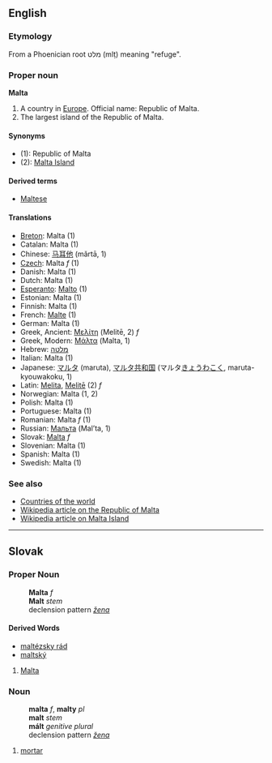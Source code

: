 ==English==
===Etymology===
From a Phoenician root מלט (mlṭ) meaning "refuge".
<!-- don't link this word, it is not in its native script -->

===Proper noun===
'''Malta'''

#A country in [[Europe]]. Official name: Republic of Malta.
#The largest island of the Republic of Malta.

====Synonyms====
*(1): Republic of Malta
*(2): [[Malta Island]]

====Derived terms====
*[[Maltese]]

====Translations====
*[[Breton]]: Malta (1)
*Catalan: Malta (1)
*Chinese: [[马耳他]] (mǎrtā, 1)
*[[Czech]]: Malta ''f'' (1)
*Danish: Malta (1)
*Dutch: Malta (1)
*[[Esperanto]]: [[Malto]] (1)
*Estonian: Malta (1)
*Finnish: Malta (1)
*French: [[Malte]] (1)
*German: Malta (1)
*Greek, Ancient: [[Μελίτη]] (Melitē, 2) ''f''
*Greek, Modern: [[Μάλτα]] (Malta, 1)
*Hebrew: [[מלטה]]
*Italian: Malta (1)
*Japanese: [[マルタ]] (maruta), [[マルタ共和国]] (マルタ[[きょうわこく]], maruta-kyouwakoku, 1)
*Latin: [[Melita]], [[Melite|Melitē]] (2) ''f''
*Norwegian: Malta (1, 2)
*Polish: Malta (1)
*Portuguese: Malta (1)
*Romanian: Malta ''f'' (1)
*Russian: [[Мальта]] (Mal’ta, 1)
*Slovak: [[Malta#Slovak|Malta]] ''f''
*Slovenian: Malta (1)
*Spanish: Malta (1)
*Swedish: Malta (1)

===See also===
*[[Countries of the world]]
*[[w:en:Malta|Wikipedia article on the Republic of Malta]]
*[[w:en:Malta_Island|Wikipedia article on Malta Island]]

----

== Slovak ==
=== Proper Noun ===
:'''Malta''' ''f''
:'''Malt''' ''stem''
:declension pattern ''[[Slovak declension pattern žena|žena]]''
==== Derived Words ====
* [[maltézsky rád]]
* [[maltský]]

# [[Malta#English|Malta]]

=== Noun ===
:'''malta''' ''f'', '''malty''' ''pl''
:'''malt''' ''stem''
:'''mált''' ''genitive plural''
:declension pattern ''[[Slovak declension pattern žena|žena]]''

# [[mortar]]